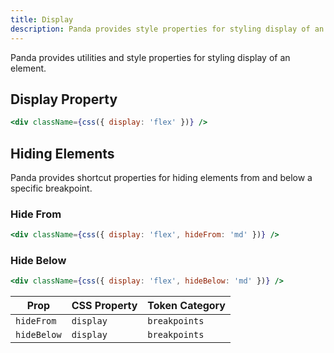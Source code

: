 ```yaml
---
title: Display
description: Panda provides style properties for styling display of an element
---
```


Panda provides utilities and style properties for styling display of an element.

## Display Property

```jsx
<div className={css({ display: 'flex' })} />
```

## Hiding Elements

Panda provides shortcut properties for hiding elements from and below a specific breakpoint.

### Hide From

```jsx
<div className={css({ display: 'flex', hideFrom: 'md' })} />
```

### Hide Below

```jsx
<div className={css({ display: 'flex', hideBelow: 'md' })} />
```

| Prop        | CSS Property | Token Category |
| ----------- | ------------ | -------------- |
| `hideFrom`  | `display`    | `breakpoints`  |
| `hideBelow` | `display`    | `breakpoints`  |

